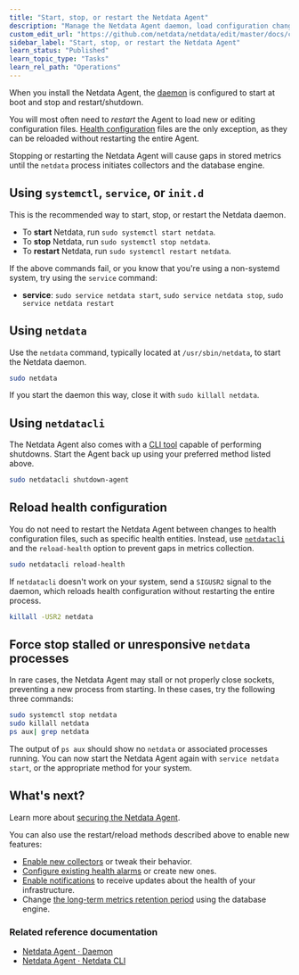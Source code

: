 ```yaml
---
title: "Start, stop, or restart the Netdata Agent"
description: "Manage the Netdata Agent daemon, load configuration changes, and troubleshoot stuck processes on systemd and non-systemd nodes."
custom_edit_url: "https://github.com/netdata/netdata/edit/master/docs/configure/start-stop-restart.md"
sidebar_label: "Start, stop, or restart the Netdata Agent"
learn_status: "Published"
learn_topic_type: "Tasks"
learn_rel_path: "Operations"
---
```



When you install the Netdata Agent, the [daemon](/docs/nightly/references/configuration/netdata-daemon) is configured to start at boot and stop and
restart/shutdown.

You will most often need to _restart_ the Agent to load new or editing configuration files. [Health
configuration](#reload-health-configuration) files are the only exception, as they can be reloaded without restarting
the entire Agent.

Stopping or restarting the Netdata Agent will cause gaps in stored metrics until the `netdata` process initiates
collectors and the database engine.

## Using `systemctl`, `service`, or `init.d`

This is the recommended way to start, stop, or restart the Netdata daemon.

- To **start** Netdata, run `sudo systemctl start netdata`.
- To **stop** Netdata, run `sudo systemctl stop netdata`.
- To **restart** Netdata, run `sudo systemctl restart netdata`.

If the above commands fail, or you know that you're using a non-systemd system, try using the `service` command:

- **service**: `sudo service netdata start`, `sudo service netdata stop`, `sudo service netdata restart`

## Using `netdata`

Use the `netdata` command, typically located at `/usr/sbin/netdata`, to start the Netdata daemon. 

```bash
sudo netdata
```

If you start the daemon this way, close it with `sudo killall netdata`.

## Using `netdatacli`

The Netdata Agent also comes with a [CLI tool](/docs/nightly/references/agent-cli) capable of performing shutdowns. Start the Agent back up
using your preferred method listed above.

```bash
sudo netdatacli shutdown-agent
```

## Reload health configuration

You do not need to restart the Netdata Agent between changes to health configuration files, such as specific health
entities. Instead, use [`netdatacli`](#using-netdatacli) and the `reload-health` option to prevent gaps in metrics
collection.

```bash
sudo netdatacli reload-health
```

If `netdatacli` doesn't work on your system, send a `SIGUSR2` signal to the daemon, which reloads health configuration
without restarting the entire process.

```bash
killall -USR2 netdata
```

## Force stop stalled or unresponsive `netdata` processes

In rare cases, the Netdata Agent may stall or not properly close sockets, preventing a new process from starting. In
these cases, try the following three commands:

```bash
sudo systemctl stop netdata
sudo killall netdata
ps aux| grep netdata
```

The output of `ps aux` should show no `netdata` or associated processes running. You can now start the Netdata Agent
again with `service netdata start`, or the appropriate method for your system.

## What's next?

Learn more about [securing the Netdata Agent](/docs/nightly/setup/secure-your-nodes).

You can also use the restart/reload methods described above to enable new features:

- [Enable new collectors](/docs/nightly/setup/collectors-configuration) or tweak their behavior.
- [Configure existing health alarms](/docs/nightly/setup/configure-health-alarms) or create new ones.
- [Enable notifications](/docs/nightly/setup/enable-alarm-notifications) to receive updates about the health of your
  infrastructure.
- Change [the long-term metrics retention period](/docs/nightly/setup/change-how-long-netdata-stores-metrics) using the database engine.

### Related reference documentation

- [Netdata Agent · Daemon](/docs/nightly/references/configuration/netdata-daemon)
- [Netdata Agent · Netdata CLI](/docs/nightly/references/agent-cli)

